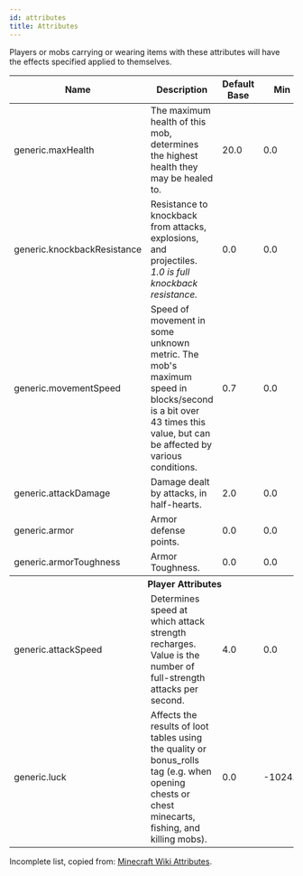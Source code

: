 ```yaml
---
id: attributes
title: Attributes
---
```


Players or mobs carrying or wearing items with these attributes will have the effects specified applied to themselves.

<div className="table-container">
  <table>
    <thead>
      <tr>
        <th>Name</th>
        <th>Description</th>
        <th>Default Base</th>
        <th>Min</th>
        <th style={{ minWidth: "60px" }}>Max</th>
      </tr>
    </thead>
    <tbody>
      <tr>
        <td>
          <label>generic.maxHealth</label>
        </td>
        <td>
          The maximum health of this mob, determines the highest health they may
          be healed to.
        </td>
        <td>20.0</td>
        <td>0.0</td>
        <td>
          1.7x10<sup>308</sup>
        </td>
      </tr>
      <tr>
        <td>
          <label>generic.knockbackResistance</label>
        </td>
        <td>
          Resistance to knockback from attacks, explosions, and projectiles.
          <br />
          <em>
            1.0 is full knockback resistance.
          </em>
        </td>
        <td>0.0</td>
        <td>0.0</td>
        <td>1.0</td>
      </tr>
      <tr>
        <td>
          <label>generic.movementSpeed</label>
        </td>
        <td>
          Speed of movement in some unknown metric. The mob's maximum speed in
          blocks/second is a bit over 43 times this value, but can be affected
          by various conditions.
        </td>
        <td>0.7</td>
        <td>0.0</td>
        <td>
          1.7x10<sup>308</sup>
        </td>
      </tr>
      <tr>
        <td>
          <label>generic.attackDamage</label>
        </td>
        <td>Damage dealt by attacks, in half-hearts.</td>
        <td>2.0</td>
        <td>0.0</td>
        <td>
          1.7x10<sup>308</sup>
        </td>
      </tr>
      <tr>
        <td>
          <label>generic.armor</label>
        </td>
        <td>Armor defense points.</td>
        <td>0.0</td>
        <td>0.0</td>
        <td>30.0</td>
      </tr>
      <tr>
        <td>
          <label>generic.armorToughness</label>
        </td>
        <td>Armor Toughness.</td>
        <td>0.0</td>
        <td>0.0</td>
        <td>20.0</td>
      </tr>
      <tr>
        <th colspan="5">Player Attributes</th>
      </tr>
      <tr>
        <td>
          <label>generic.attackSpeed</label>
        </td>
        <td>
          Determines speed at which attack strength recharges. Value is the
          number of full-strength attacks per second.
        </td>
        <td>4.0</td>
        <td>0.0</td>
        <td>1024.0</td>
      </tr>
      <tr>
        <td>
          <label>generic.luck</label>
        </td>
        <td>
          Affects the results of loot tables using the quality or bonus_rolls
          tag (e.g. when opening chests or chest minecarts, fishing, and killing
          mobs).
        </td>
        <td>0.0</td>
        <td>-1024.0</td>
        <td>1024.0</td>
      </tr>
    </tbody>
  </table>
</div>

Incomplete list, copied from: [Minecraft Wiki Attributes](https://minecraft.fandom.com/wiki/Attribute).
